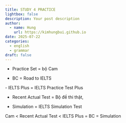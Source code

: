 ```yaml
---
title: STUDY 4 PRACTICE
lightbox: false
description: Your post description
author:
  - name: Hung
    url: https://kimhungbui.github.io
date: 2025-07-22
categories:
  - english
  - grammar
draft: false
---
```



- Practice Set = bộ Cam

- BC = Road to IELTS

- IELTS Plus = IELTS Practice Test Plus

- Recent Actual Test = Bộ đề thi thật,

- Simulation = IELTS Simulation Test

Cam < Recent Actual Test < IELTS Plus = BC = Simulation